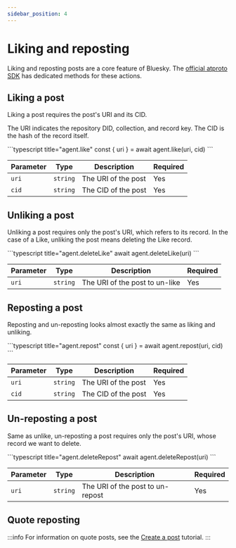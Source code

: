 ```yaml
---
sidebar_position: 4
---
```



# Liking and reposting

Liking and reposting posts are a core feature of Bluesky. The [official atproto SDK](https://www.npmjs.com/package/@atproto/api) has dedicated methods for these actions.

## Liking a post

Liking a post requires the post's URI and its CID.

The URI indicates the repository DID, collection, and record key. The CID is the hash of the record itself.

<Tabs groupId="sdk">
  <TabItem value="ts" label="Typescript">
    ```typescript title="agent.like"
      const { uri } = await agent.like(uri, cid)
    ```
  </TabItem>
</Tabs>

| Parameter | Type     | Description         | Required |
| --------- | -------- | ------------------- | -------- |
| `uri`     | `string` | The URI of the post | Yes      |
| `cid`     | `string` | The CID of the post | Yes      |

## Unliking a post

Unliking a post requires only the post's URI, which refers to its record.
In the case of a Like, unliking the post means deleting the Like record.

<Tabs groupId="sdk">
  <TabItem value="ts" label="Typescript">
    ```typescript title="agent.deleteLike"
      await agent.deleteLike(uri)
    ```
  </TabItem>
</Tabs>

| Parameter | Type     | Description                    | Required |
| --------- | -------- | ------------------------------ | -------- |
| `uri`     | `string` | The URI of the post to un-like | Yes      |

## Reposting a post

Reposting and un-reposting looks almost exactly the same as liking and
unliking.

<Tabs groupId="sdk">
  <TabItem value="ts" label="Typescript">
    ```typescript title="agent.repost"
      const { uri } = await agent.repost(uri, cid)
    ```
  </TabItem>
</Tabs>

| Parameter | Type     | Description         | Required |
| --------- | -------- | ------------------- | -------- |
| `uri`     | `string` | The URI of the post | Yes      |
| `cid`     | `string` | The CID of the post | Yes      |

## Un-reposting a post

Same as unlike, un-reposting a post requires only the post's URI, whose record
we want to delete.

<Tabs groupId="sdk">
  <TabItem value="ts" label="Typescript">
    ```typescript title="agent.deleteRepost"
      await agent.deleteRepost(uri)
    ```
  </TabItem>
</Tabs>

| Parameter | Type     | Description                      | Required |
| --------- | -------- | -------------------------------- | -------- |
| `uri`     | `string` | The URI of the post to un-repost | Yes      |

## Quote reposting

:::info
For information on quote posts, see the [Create a
post](/docs/tutorials/creating-a-post#quote-posts) tutorial.
:::
